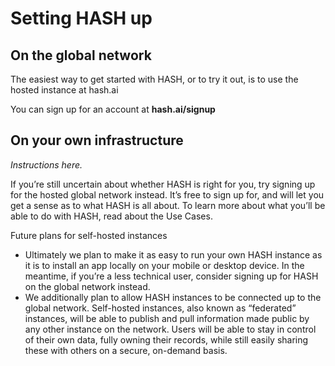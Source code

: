 # Setting HASH up

## On the global network

The easiest way to get started with HASH, or to try it out, is to use the hosted instance at hash.ai

You can sign up for an account at **hash.ai/signup**

## On your own infrastructure

_Instructions here._

If you’re still uncertain about whether HASH is right for you, try signing up for the hosted global network instead. It’s free to sign up for, and will let you get a sense as to what HASH is all about. To learn more about what you’ll be able to do with HASH, read about the Use Cases.

Future plans for self-hosted instances

- Ultimately we plan to make it as easy to run your own HASH instance as it is to install an app locally on your mobile or desktop device. In the meantime, if you’re a less technical user, consider signing up for HASH on the global network instead.
- We additionally plan to allow HASH instances to be connected up to the global network. Self-hosted instances, also known as “federated” instances, will be able to publish and pull information made public by any other instance on the network. Users will be able to stay in control of their own data, fully owning their records, while still easily sharing these with others on a secure, on-demand basis.
